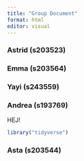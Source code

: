 ```yaml
---
title: "Group Document"
format: html
editor: visual
---
```


### Astrid (s203523)

### Emma (s203564)

### Yayi (s243559)

### Andrea (s193769)

HEJ!

```r
library("tidyverse")
```

### Asta (s203544)
